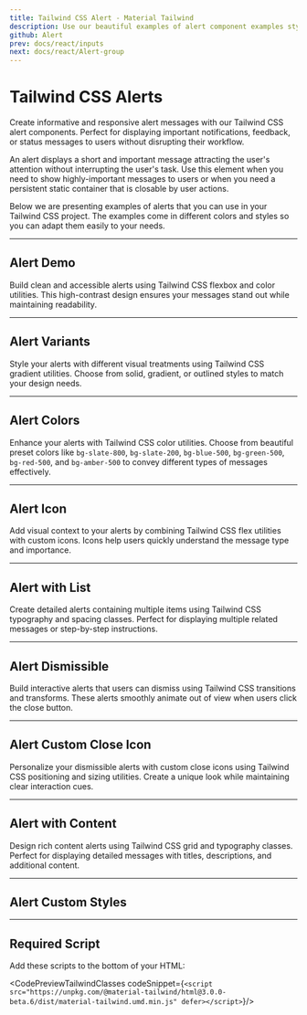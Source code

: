 ```yaml
---
title: Tailwind CSS Alert - Material Tailwind
description: Use our beautiful examples of alert component examples styled with Tailwind CSS to provide contextual feedback messages for typical user actions.
github: Alert
prev: docs/react/inputs
next: docs/react/Alert-group
---
```


<InfoBadge />

# Tailwind CSS Alerts

Create informative and responsive alert messages with our Tailwind CSS alert components. Perfect for displaying important notifications, feedback, or status messages to users without disrupting their workflow.

An alert displays a short and important message attracting the user's attention without interrupting the user's task. Use this element when you need to show highly-important messages to users or when you need a persistent static container that is closable by user actions.

Below we are presenting examples of alerts that you can use in your Tailwind CSS project. The examples come in different colors and styles so you can adapt them easily to your needs.

---

## Alert Demo

Build clean and accessible alerts using Tailwind CSS flexbox and color utilities. This high-contrast design ensures your messages stand out while maintaining readability.

<PreviewWithCode relativePath="alert/alert-demo.tsx" language="html" />

---

## Alert Variants

Style your alerts with different visual treatments using Tailwind CSS gradient utilities. Choose from solid, gradient, or outlined styles to match your design needs.

<PreviewWithCode relativePath="alert/alert-variants.tsx" language="html" />

---

## Alert Colors

Enhance your alerts with Tailwind CSS color utilities. Choose from beautiful preset colors like `bg-slate-800`, `bg-slate-200`, `bg-blue-500`, `bg-green-500`, `bg-red-500`, and `bg-amber-500` to convey different types of messages effectively.

<PreviewWithCode relativePath="alert/alert-colors.tsx" language="html" />

---

## Alert Icon

Add visual context to your alerts by combining Tailwind CSS flex utilities with custom icons. Icons help users quickly understand the message type and importance.

<PreviewWithCode relativePath="alert/alert-icon.tsx" language="html" />

---

## Alert with List

Create detailed alerts containing multiple items using Tailwind CSS typography and spacing classes. Perfect for displaying multiple related messages or step-by-step instructions.

<PreviewWithCode relativePath="alert/alert-with-list.tsx" language="html" />

---

## Alert Dismissible

Build interactive alerts that users can dismiss using Tailwind CSS transitions and transforms. These alerts smoothly animate out of view when users click the close button.

<PreviewWithCode relativePath="alert/alert-dismissible.tsx" language="html" />

---

## Alert Custom Close Icon

Personalize your dismissible alerts with custom close icons using Tailwind CSS positioning and sizing utilities. Create a unique look while maintaining clear interaction cues.

<PreviewWithCode relativePath="alert/alert-custom-close-icon.tsx" language="html" />

---

## Alert with Content

Design rich content alerts using Tailwind CSS grid and typography classes. Perfect for displaying detailed messages with titles, descriptions, and additional content.

<PreviewWithCode relativePath="alert/alert-with-content.tsx" language="html" />

---

## Alert Custom Styles

<PreviewWithCode relativePath="alert/alert-custom-styles.tsx" language="html" />

---

## Required Script
Add these scripts to the bottom of your HTML:

<CodePreviewTailwindClasses codeSnippet={`<script src="https://unpkg.com/@material-tailwind/html@3.0.0-beta.6/dist/material-tailwind.umd.min.js" defer></script>`}/>
